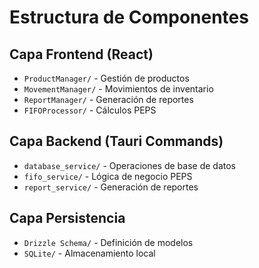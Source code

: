 # Estructura de Componentes

## Capa Frontend (React)
- `ProductManager/` - Gestión de productos
- `MovementManager/` - Movimientos de inventario  
- `ReportManager/` - Generación de reportes
- `FIFOProcessor/` - Cálculos PEPS

## Capa Backend (Tauri Commands)
- `database_service/` - Operaciones de base de datos
- `fifo_service/` - Lógica de negocio PEPS
- `report_service/` - Generación de reportes

## Capa Persistencia
- `Drizzle Schema/` - Definición de modelos
- `SQLite/` - Almacenamiento local